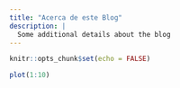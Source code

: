 ```yaml
---
title: "Acerca de este Blog"
description: |
  Some additional details about the blog
---
```


```r
knitr::opts_chunk$set(echo = FALSE)
```


```r
plot(1:10)
```

